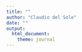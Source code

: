 ```yaml
--- 
title: "" 
author: "Claudio del Sole"
date: ""
output: 
  html_document:
    theme: journal
---
```


